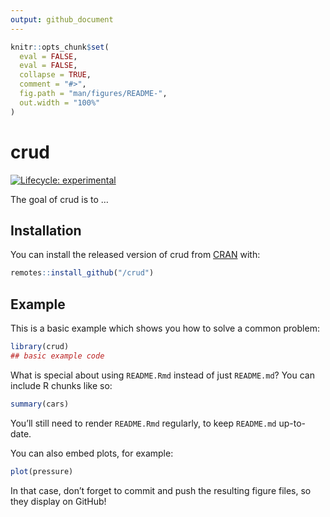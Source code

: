 ```yaml
---
output: github_document
---
```


<!-- README.md is generated from README.Rmd. Please edit that file -->

```r
knitr::opts_chunk$set(
  eval = FALSE,
  eval = FALSE,
  collapse = TRUE,
  comment = "#>",
  fig.path = "man/figures/README-",
  out.width = "100%"
)
```

# crud

<!-- badges: start -->
[![Lifecycle: experimental](https://img.shields.io/badge/lifecycle-experimental-orange.svg)](https://www.tidyverse.org/lifecycle/#experimental)
<!-- badges: end -->

The goal of crud is to ...

## Installation

You can install the released version of crud from [CRAN](https://CRAN.R-project.org) with:

```r
remotes::install_github("/crud")
```

## Example

This is a basic example which shows you how to solve a common problem:

```r
library(crud)
## basic example code
```

What is special about using `README.Rmd` instead of just `README.md`? You can include R chunks like so:

```r
summary(cars)
```

You'll still need to render `README.Rmd` regularly, to keep `README.md` up-to-date.

You can also embed plots, for example:

```r
plot(pressure)
```

In that case, don't forget to commit and push the resulting figure files, so they display on GitHub!
